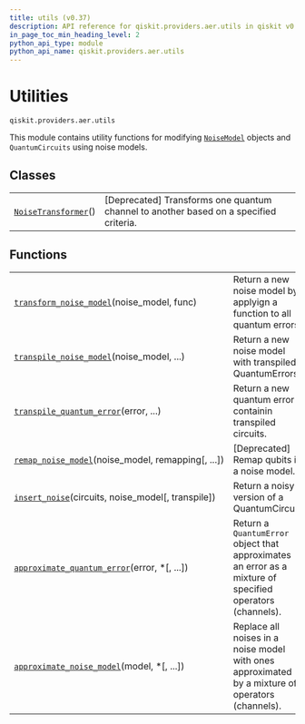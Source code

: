 ```yaml
---
title: utils (v0.37)
description: API reference for qiskit.providers.aer.utils in qiskit v0.37
in_page_toc_min_heading_level: 2
python_api_type: module
python_api_name: qiskit.providers.aer.utils
---
```


<span id="module-qiskit.providers.aer.utils" />

<span id="aer-utils" />

<span id="utilities-qiskit-providers-aer-utils" />

# Utilities

`qiskit.providers.aer.utils`

This module contains utility functions for modifying [`NoiseModel`](qiskit.providers.aer.noise.NoiseModel "qiskit.providers.aer.noise.NoiseModel") objects and `QuantumCircuits` using noise models.

## Classes

|                                                                                                                   |                                                                                        |
| ----------------------------------------------------------------------------------------------------------------- | -------------------------------------------------------------------------------------- |
| [`NoiseTransformer`](qiskit.providers.aer.utils.NoiseTransformer "qiskit.providers.aer.utils.NoiseTransformer")() | \[Deprecated] Transforms one quantum channel to another based on a specified criteria. |

## Functions

|                                                                                                                                                               |                                                                                                           |
| ------------------------------------------------------------------------------------------------------------------------------------------------------------- | --------------------------------------------------------------------------------------------------------- |
| [`transform_noise_model`](qiskit.providers.aer.utils.transform_noise_model "qiskit.providers.aer.utils.transform_noise_model")(noise\_model, func)            | Return a new noise model by applyign a function to all quantum errors.                                    |
| [`transpile_noise_model`](qiskit.providers.aer.utils.transpile_noise_model "qiskit.providers.aer.utils.transpile_noise_model")(noise\_model, ...)             | Return a new noise model with transpiled QuantumErrors.                                                   |
| [`transpile_quantum_error`](qiskit.providers.aer.utils.transpile_quantum_error "qiskit.providers.aer.utils.transpile_quantum_error")(error, ...)              | Return a new quantum error containin transpiled circuits.                                                 |
| [`remap_noise_model`](qiskit.providers.aer.utils.remap_noise_model "qiskit.providers.aer.utils.remap_noise_model")(noise\_model, remapping\[, ...])           | \[Deprecated] Remap qubits in a noise model.                                                              |
| [`insert_noise`](qiskit.providers.aer.utils.insert_noise "qiskit.providers.aer.utils.insert_noise")(circuits, noise\_model\[, transpile])                     | Return a noisy version of a QuantumCircuit.                                                               |
| [`approximate_quantum_error`](qiskit.providers.aer.utils.approximate_quantum_error "qiskit.providers.aer.utils.approximate_quantum_error")(error, \*\[, ...]) | Return a `QuantumError` object that approximates an error as a mixture of specified operators (channels). |
| [`approximate_noise_model`](qiskit.providers.aer.utils.approximate_noise_model "qiskit.providers.aer.utils.approximate_noise_model")(model, \*\[, ...])       | Replace all noises in a noise model with ones approximated by a mixture of operators (channels).          |

